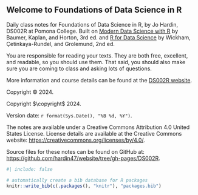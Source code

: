 ::: welcome
::: {.content-visible when-format="html"}
# Welcome to Foundations of Data Science in R {.unnumbered}
:::

\chapter*{}

\vfill

::: {.content-visible when-format="html"}
Daily class notes for Foundations of Data Science in R, by Jo Hardin, DS002R at Pomona College.  Built on <a href = "https://mdsr-book.github.io/mdsr3e/" target = "_blank">Modern Data Science with R</a> by Baumer, Kaplan, and Horton, 3rd ed. and <a href = "https://r4ds.hadley.nz/" target = "_blank">R for Data Science</a> by Wickham, Çetinkaya-Rundel, and Grolemund, 2nd ed.

You are responsible for reading your texts. They are both free, excellent, and readable, so you should use them. That said, you should also make sure you are coming to class and asking lots of questions.

More information and course details can be found at the <a href = "https://ds002r-fds.netlify.app/" target = "_blank">DS002R website</a>.
:::

```{=html}
<!--
The book will always be available for free here. It is also available in PDF (for free or for the amount you choose to contribute) on Leanpub and in black&white paperback for purchase for $20.
<br><br>
<a href="https://leanpub.com/imstat" target="_blank"><img src="images/_icons/file.png" width="30px">&nbsp;<strong>Download PDF</strong></a>
<br>
<a href="https://www.openintro.org/go?id=ims1_bw_pb&referrer=/book/ims/online"><img src="images/_icons/book.png" width="30px">&nbsp;<strong>Purchase paperback</strong></a>
<br><br>
---
<br><br>
-->
```
::: {.content-visible when-format="html"}
Copyright © 2024.
:::

::: {.content-hidden unless-format="pdf"}
Copyright $\copyright$ 2024.
:::

Version date: `r format(Sys.Date(), "%B %d, %Y")`.

The notes are available under a Creative Commons Attribution 4.0 United States License.
License details are available at the Creative Commons website:
<a href = "https://creativecommons.org/licenses/by/4.0/" target = "_blank">https://creativecommons.org/licenses/by/4.0/</a>.

Source files for these notes can be found on GitHub at:
<a href = "https://github.com/hardin47/website/tree/gh-pages/DS002R" target = "_blank">https://github.com/hardin47/website/tree/gh-pages/DS002R</a>.
:::

```r
#| include: false

# automatically create a bib database for R packages
knitr::write_bib(c(.packages(), "knitr"), "packages.bib")
```
